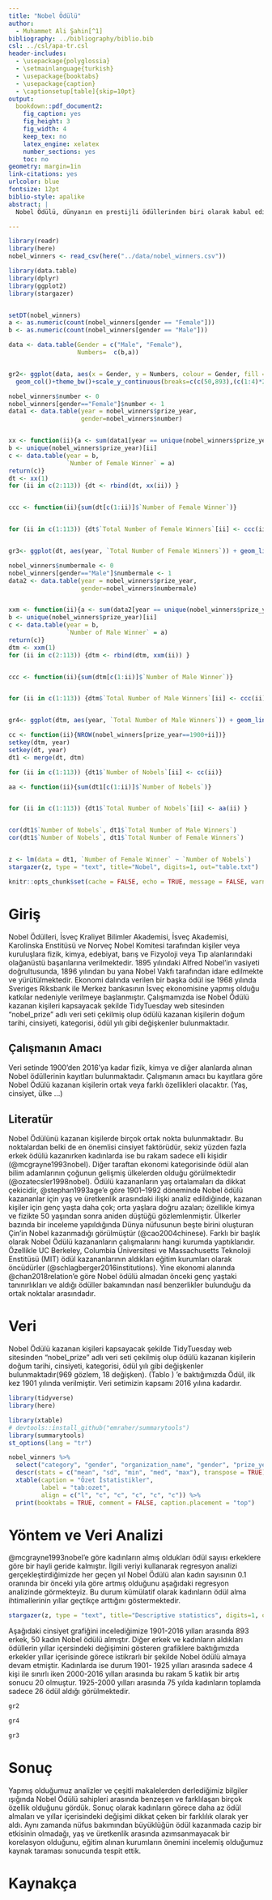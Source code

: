 ---
title: "Nobel Ödülü"
author: 
  - Muhammet Ali Şahin[^1]
bibliography: ../bibliography/biblio.bib
csl: ../csl/apa-tr.csl
header-includes:
  - \usepackage{polyglossia}
  - \setmainlanguage{turkish}
  - \usepackage{booktabs}
  - \usepackage{caption} 
  - \captionsetup[table]{skip=10pt}
output:
  bookdown::pdf_document2:
    fig_caption: yes
    fig_height: 3
    fig_width: 4
    keep_tex: no
    latex_engine: xelatex
    number_sections: yes
    toc: no
geometry: margin=1in
link-citations: yes
urlcolor: blue
fontsize: 12pt
biblio-style: apalike
abstract: |
  Nobel Ödülü, dünyanın en prestijli ödüllerinden biri olarak kabul edilmekte olup birçok farklı alanda (Fizik, kimya, tıp, edebiyat, ekonomi…) üstün başarı göstermiş kişilere verilmektedir. İlk kez 1901 yılında verilmeye başlanan bu ödül 1969 yılına kadar barış, edebiyat ve temel bilimlere sonrasında ise ekonomi alanına da verilmeye başlanmıştır. Ödülü alanlar arasında Albert Einstein gibi birçok bilim adamı ve düşünür bulunmaktadır. Nobel Ödülü kazanan kişiler arasında birçok farklılık vardır. En temel farklılıklardan bir tanesi cinsiyet konusudur. Bunun dışında cinsiyet faktörünün yıllara göre değişimi de dikkat çekici hususlardan biridir. Aynı şekilde hangi ülkede doğdukları, hangi üniversitede eğitim aldıkları, yaşları da diğer bazı değişkenlerdir. Kullanacağımız veri setinde 1901-2016 yılları arasındaki ödül sahiplerinin bilgileri bulunmaktadır. Regresyon analizi ile değişkenler arasında bağlantı kurulamaya çalışılıp aynı zamanda farklılar veya benzerlikler çeşitli grafiklerle desteklenecektir. Bu çalışmada “Nobel Ödülü kazanan kişileri etkileyen faktörler ve yıllar içerisinde bu faktörlerde meydana gelen değişiklikler nelerdir?” sorusu üzerinde durulacaktır.

---
```{r, include=FALSE}
library(readr)
library(here)
nobel_winners <- read_csv(here("../data/nobel_winners.csv"))

library(data.table)
library(dplyr)
library(ggplot2)
library(stargazer)


setDT(nobel_winners)
a <- as.numeric(count(nobel_winners[gender == "Female"]))
b <- as.numeric(count(nobel_winners[gender == "Male"]))

data <- data.table(Gender = c("Male", "Female"),
                   Numbers=  c(b,a))


gr2<- ggplot(data, aes(x = Gender, y = Numbers, colour = Gender, fill =Gender)) +
  geom_col()+theme_bw()+scale_y_continuous(breaks=c(c(50,893),(c(1:4)*200)))

nobel_winners$number <- 0
nobel_winners[gender=="Female"]$number <- 1
data1 <- data.table(year = nobel_winners$prize_year,
                    gender=nobel_winners$number)


xx <- function(ii){a <- sum(data1[year == unique(nobel_winners$prize_year)[ii]]$gender)
b <- unique(nobel_winners$prize_year)[ii]
c <- data.table(year = b,
                `Number of Female Winner` = a)
return(c)}
dt <- xx(1)
for (ii in c(2:113)) {dt <- rbind(dt, xx(ii)) }


ccc <- function(ii){sum(dt[c(1:ii)]$`Number of Female Winner`)}


for (ii in c(1:113)) {dt$`Total Number of Female Winners`[ii] <- ccc(ii) }


gr3<- ggplot(dt, aes(year, `Total Number of Female Winners`)) + geom_line()+theme_bw()

nobel_winners$numbermale <- 0
nobel_winners[gender=="Male"]$numbermale <- 1
data2 <- data.table(year = nobel_winners$prize_year,
                    gender=nobel_winners$numbermale)


xxm <- function(ii){a <- sum(data2[year == unique(nobel_winners$prize_year)[ii]]$gender)
b <- unique(nobel_winners$prize_year)[ii]
c <- data.table(year = b,
                `Number of Male Winner` = a)
return(c)}
dtm <- xxm(1)
for (ii in c(2:113)) {dtm <- rbind(dtm, xxm(ii)) }


ccc <- function(ii){sum(dtm[c(1:ii)]$`Number of Male Winner`)}


for (ii in c(1:113)) {dtm$`Total Number of Male Winners`[ii] <- ccc(ii) }


gr4<- ggplot(dtm, aes(year, `Total Number of Male Winners`)) + geom_line()+theme_bw()

cc <- function(ii){NROW(nobel_winners[prize_year==1900+ii])}
setkey(dtm, year)
setkey(dt, year)
dt1 <- merge(dt, dtm)

for (ii in c(1:113)) {dt1$`Number of Nobels`[ii] <- cc(ii)}

aa <- function(ii){sum(dt1[c(1:ii)]$`Number of Nobels`)}


for (ii in c(1:113)) {dt1$`Total Number of Nobels`[ii] <- aa(ii) }


cor(dt1$`Number of Nobels`, dt1$`Total Number of Male Winners`)
cor(dt1$`Number of Nobels`, dt1$`Total Number of Female Winners`)


z <- lm(data = dt1, `Number of Female Winner` ~ `Number of Nobels`)
stargazer(z, type = "text", title="Nobel", digits=1, out="table.txt")
```

```{r setup, include=FALSE}
knitr::opts_chunk$set(cache = FALSE, echo = TRUE, message = FALSE, warning = FALSE)
```

<!-- ======================================================================= -->
<!-- ============================== NOTLAR ================================= -->
<!-- ======================================================================= -->
[^1]: 19080242, [Github Repo](https://github.com/muhammetalisahin/finalodevi.git)




# Giriş
Nobel Ödülleri, İsveç Kraliyet Bilimler Akademisi, İsveç Akademisi, Karolinska Enstitüsü ve Norveç Nobel Komitesi tarafından kişiler veya kuruluşlara fizik, kimya, edebiyat, barış ve Fizyoloji veya Tıp alanlarındaki olağanüstü başarılarına verilmektedir. 1895 yılındaki Alfred Nobel'in vasiyeti doğrultusunda, 1896 yılından bu yana Nobel Vakfı tarafından idare edilmekte ve yürütülmektedir. Ekonomi dalında verilen bir başka ödül ise 1968 yılında Sveriges Riksbank ile Merkez bankasının İsveç ekonomisine yapmış olduğu katkılar nedeniyle verilmeye başlanmıştır.
Çalışmamızda ise Nobel Ödülü kazanan kişileri kapsayacak şekilde TidyTuesday web sitesinden “nobel_prize” adlı veri seti çekilmiş olup ödülü kazanan kişilerin doğum tarihi, cinsiyeti, kategorisi, ödül yılı gibi değişkenler bulunmaktadır. 

## Çalışmanın Amacı
Veri setinde 1900’den 2016’ya kadar fizik, kimya ve diğer alanlarda alınan Nobel ödüllerinin
kayıtları bulunmaktadır. Çalışmanın amacı bu kayıtlara göre Nobel Ödülü kazanan kişilerin
ortak veya farklı özellikleri olacaktır. (Yaş, cinsiyet, ülke …)


## Literatür 
Nobel Ödülünü kazanan kişilerde birçok ortak nokta bulunmaktadır. Bu noktalardan belki de en önemlisi cinsiyet faktörüdür, sekiz yüzden fazla erkek ödülü kazanırken kadınlarda ise bu rakam sadece elli kişidir (@mcgrayne1993nobel). Diğer taraftan ekonomi kategorisinde ödül alan bilim adamlarının çoğunun gelişmiş ülkelerden olduğu görülmektedir (@ozatecsler1998nobel). 
 Ödülü kazananların yaş ortalamaları da dikkat çekicidir, @stephan1993age’e göre 1901–1992 döneminde Nobel ödülü kazananlar için yaş ve üretkenlik arasındaki ilişki analiz edildiğinde, kazanan kişiler için genç yaşta daha çok; orta yaşlara doğru azalan; özellikle kimya ve fizikte 50 yaşından sonra aniden düştüğü gözlemlenmiştir. Ülkerler bazında bir inceleme yapıldığında Dünya nüfusunun beşte birini oluşturan Çin’in Nobel kazanmadığı görülmüştür (@cao2004chinese). Farklı bir başlık olarak Nobel Ödülü kazananların çalışmalarını hangi kurumda yaptıklarıdır. Özellikle UC Berkeley, Columbia Üniversitesi ve Massachusetts Teknoloji Enstitüsü (MIT) ödül kazananlarının aldıkları eğitim kurumları olarak öncüdürler (@schlagberger2016institutions). Yine ekonomi alanında @chan2018relation’e göre Nobel ödülü almadan önceki genç yaştaki  tanınırlıkları ve aldığı ödüller bakamından nasıl benzerlikler bulunduğu da ortak noktalar arasındadır.

# Veri 
Nobel Ödülü kazanan kişileri kapsayacak şekilde TidyTuesday web sitesinden “nobel_prize”
adlı veri seti çekilmiş olup ödülü kazanan kişilerin doğum tarihi, cinsiyeti, kategorisi, ödül yılı
gibi değişkenler bulunmaktadır(969 gözlem, 18 değişken). (Tablo \ref{tab:ozet}) 'e baktığımızda Ödül, ilk kez 1901 yılında verilmiştir. Veri setimizin kapsamı 2016 yılına kadardır. 

```{r, echo=FALSE}
library(tidyverse)
library(here)
```



```{r, echo=FALSE}
library(xtable) 
# devtools::install_github("emraher/summarytools")
library(summarytools)
st_options(lang = "tr")
```



```{r results='asis', echo=FALSE}
nobel_winners %>%
  select("category", "gender", "organization_name", "gender", "prize_year") %>% 
  descr(stats = c("mean", "sd", "min", "med", "max"), transpose = TRUE) %>% 
  xtable(caption = "Özet İstatistikler",
         label = "tab:ozet",
         align = c("l", "c", "c", "c", "c", "c")) %>% 
  print(booktabs = TRUE, comment = FALSE, caption.placement = "top")
```


# Yöntem ve Veri Analizi
@mcgrayne1993nobel'e göre kadınların almış oldukları ödül sayısı erkeklere göre bir hayli geride kalmıştır. İlgili veriyi kullanarak regresyon analizi gerçekleştirdiğimizde her geçen yıl Nobel Ödülü alan kadın sayısının 0.1 oranında bir önceki yıla göre artmış olduğunu aşağıdaki regresyon analizinde görmekteyiz. Bu durum kümülatif olarak kadınların ödül alma ihtimallerinin yıllar geçtikçe arttığını göstermektedir. 

```{r, echo=FALSE}
stargazer(z, type = "text", title="Descriptive statistics", digits=1, out="table1.txt")
```





Aşağıdaki cinsiyet grafiğini incelediğimize 1901-2016 yılları arasında 893 erkek, 50 kadın Nobel ödülü almıştır.
Diğer erkek ve kadınların aldıkları ödüllerin yıllar içersindeki değişimini gösteren grafiklere baktığımızda erkekler yıllar içerisinde görece istikrarlı bir şekilde Nobel ödülü almaya devam etmiştir. Kadınlarda ise durum 1901- 1925 yılları arasında sadece 4 kişi ile sınırlı iken 2000-2016 yılları arasında bu rakam 5 katlık bir artış sonucu 20 olmuştur. 1925-2000 yılları arasında 75 yılda kadınların toplamda sadece 26 ödül aldığı görülmektedir.

```{r, echo=FALSE}
gr2
```




```{r, echo=FALSE}
gr4
```





```{r, echo=FALSE}
gr3
```

# Sonuç

Yapmış olduğumuz analizler ve çeşitli makalelerden derlediğimiz bilgiler ışığında Nobel Ödülü sahipleri arasında benzeşen ve farklılaşan birçok özellik olduğunu gördük. Sonuç olarak kadınların görece daha az ödül almaları ve yıllar içerisindeki değişimi dikkat çeken bir farklılık olarak yer aldı. Aynı zamanda nüfus bakımından büyüklüğün ödül kazanmada cazip bir etkisinin olmadağı, yaş ve üretkenlik arasında azımsanmayacak bir korelasyon olduğunu, eğitim alınan kurumların önemini incelemiş olduğumuz kaynak taraması sonucunda tespit ettik.

\newpage
# Kaynakça {#references}
<div id="refs"></div>


